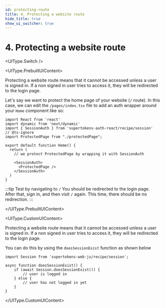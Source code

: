 ```yaml
---
id: protecting-route
title: 4. Protecting a website route
hide_title: true
show_ui_switcher: true
---
```



# 4. Protecting a website route

<UIType.Switch />

<UIType.PrebuiltUIContent>

Protecting a website route means that it cannot be accessed unless a user is signed in. If a non signed in user tries to access it, they will be redirected to the login page.

Let's say we want to protect the home page of your website (`/` route). In this case, we can edit the `/pages/index.tsx` file to add an auth wrapper around your `Home` component like so:

```tsx title="pages/index.tsx"
import React from 'react'
import dynamic from 'next/dynamic'
import { SessionAuth } from 'supertokens-auth-react/recipe/session'
// @ts-ignore
import ProtectedPage from "./protectedPage";

export default function Home() {
  return (
    // we protect ProtectedPage by wrapping it with SessionAuth

    <SessionAuth>
      <ProtectedPage />
    </SessionAuth>
  )
}
```

:::tip Test by navigating to `/`
You should be redirected to the login page. After that, sign in, and then visit `/` again. This time, there should be no redirection.
:::

</UIType.PrebuiltUIContent>

<UIType.CustomUIContent>

Protecting a website route means that it cannot be accessed unless a user is signed in. If a non signed in user tries to access it, they will be redirected to the login page.

You can do this by using the `doesSessionExist` function as shown below

```tsx title="pages/index.tsx"
import Session from 'supertokens-web-js/recipe/session';

async function doesSessionExist() {
    if (await Session.doesSessionExist()) {
        // user is logged in
    } else {
        // user has not logged in yet
    }
}
```

</UIType.CustomUIContent>
